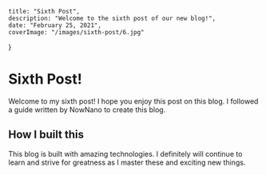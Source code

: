 
    title: "Sixth Post",
    description: "Welcome to the sixth post of our new blog!",
    date: "February 25, 2021",
    coverImage: "/images/sixth-post/6.jpg"
}


# Sixth Post!

Welcome to my sixth post! I hope you enjoy this post on this blog. I followed a guide written by NowNano to create this blog.

## How I built this

This blog is built with amazing technologies. I definitely will continue to learn and strive for greatness as I master these and exciting new things.

